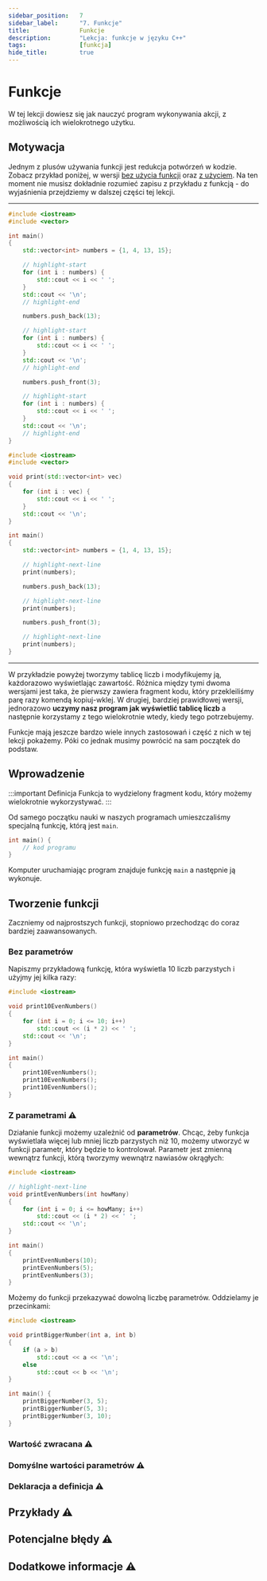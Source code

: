 ```yaml
---
sidebar_position:	7
sidebar_label:		"7. Funkcje"
title:				Funkcje
description:		"Lekcja: funkcje w języku C++"
tags:				[funkcja]
hide_title:			true
---
```




<NotFinished/>

# Funkcje

W tej lekcji dowiesz się jak nauczyć program wykonywania akcji, z możliwością
ich wielokrotnego użytku.

## Motywacja

Jednym z plusów używania funkcji jest redukcja potwórzeń w kodzie. Zobacz przykład
poniżej, w wersji <u>bez użycia funkcji</u> oraz <u>z użyciem</u>. Na ten moment
nie musisz dokładnie rozumieć zapisu z przykładu z funkcją - do wyjaśnienia
przejdziemy w dalszej części tej lekcji.

<hr/>

<Tabs>

<TabItem value="without-functions" label="⚠ Bez funkcji">

<CustomCodeBlock lineNumbers maxLines={20} resizable>

```cpp
#include <iostream>
#include <vector>

int main()
{
	std::vector<int> numbers = {1, 4, 13, 15};

	// highlight-start
	for (int i : numbers) {
		std::cout << i << ' ';
	}
	std::cout << '\n';
	// highlight-end

	numbers.push_back(13);

	// highlight-start
	for (int i : numbers) {
		std::cout << i << ' ';
	}
	std::cout << '\n';
	// highlight-end

	numbers.push_front(3);

	// highlight-start
	for (int i : numbers) {
		std::cout << i << ' ';
	}
	std::cout << '\n';
	// highlight-end
}
```

</CustomCodeBlock>

</TabItem>

<TabItem value="with-function " label="🟢 Z funkcją">

<CustomCodeBlock lineNumbers maxLines={20} resizable>

```cpp
#include <iostream>
#include <vector>

void print(std::vector<int> vec)
{
	for (int i : vec) {
		std::cout << i << ' ';
	}
	std::cout << '\n';
}

int main()
{
	std::vector<int> numbers = {1, 4, 13, 15};

	// highlight-next-line
	print(numbers);

	numbers.push_back(13);

	// highlight-next-line
	print(numbers);

	numbers.push_front(3);

	// highlight-next-line
	print(numbers);
}
```

</CustomCodeBlock>

</TabItem>

</Tabs>

<hr/>

W przykładzie powyżej tworzymy tablicę liczb i modyfikujemy ją, każdorazowo wyświetlając zawartość.
Różnica między tymi dwoma wersjami jest taka, że pierwszy zawiera fragment kodu, który przekleiliśmy
parę razy komendą kopiuj-wklej. W drugiej, bardziej prawidłowej wersji, jednorazowo **uczymy nasz program
jak wyświetlić tablicę liczb** a następnie korzystamy z tego wielokrotnie wtedy, kiedy tego potrzebujemy.

Funkcje mają jeszcze bardzo wiele innych zastosowań i część z nich w tej lekcji pokażemy. Póki co jednak
musimy powrócić na sam początek do podstaw.

## Wprowadzenie

:::important Definicja
Funkcja to wydzielony fragment kodu, który możemy wielokrotnie wykorzystywać.
:::

Od samego początku nauki w naszych programach umieszczaliśmy specjalną funkcję,
którą jest `main`.

```cpp
int main() {
	// kod programu
}
```

Komputer uruchamiając program znajduje funkcję `main` a następnie ją wykonuje.

## Tworzenie funkcji

Zaczniemy od najprostszych funkcji, stopniowo przechodząc do coraz bardziej zaawansowanych.

### Bez parametrów

Napiszmy przykładową funkcję, która wyświetla 10 liczb parzystych i użyjmy jej kilka razy:

```cpp
#include <iostream>

void print10EvenNumbers()
{
	for (int i = 0; i <= 10; i++)
		std::cout << (i * 2) << ' ';
	std::cout << '\n';
}

int main()
{
	print10EvenNumbers();
	print10EvenNumbers();
	print10EvenNumbers();
}
```

### Z parametrami ⚠

Działanie funkcji możemy uzależnić od **parametrów**. Chcąc, żeby funkcja wyświetlała
więcej lub mniej liczb parzystych niż 10, możemy utworzyć w funkcji parametr,
który będzie to kontrolował. Parametr jest zmienną wewnątrz funkcji, którą tworzymy
wewnątrz nawiasów okrągłych:

```cpp
#include <iostream>

// highlight-next-line
void printEvenNumbers(int howMany)
{
	for (int i = 0; i <= howMany; i++)
		std::cout << (i * 2) << ' ';
	std::cout << '\n';
}

int main()
{
	printEvenNumbers(10);
	printEvenNumbers(5);
	printEvenNumbers(3);
}
```

Możemy do funkcji przekazywać dowolną liczbę parametrów. Oddzielamy je przecinkami:

```cpp title="🔹 Wyświetlanie większej z dwóch liczb"
#include <iostream>

void printBiggerNumber(int a, int b)
{
	if (a > b)
		std::cout << a << '\n';
	else
		std::cout << b << '\n';
}

int main() {
	printBiggerNumber(3, 5);
	printBiggerNumber(5, 3);
	printBiggerNumber(3, 10);
}
```

<ImproveSection />

### Wartość zwracana ⚠

<ImproveSection />

### Domyślne wartości parametrów ⚠

<ImproveSection />

### Deklaracja a definicja ⚠

<ImproveSection />

## Przykłady ⚠

<ImproveSection />

## Potencjalne błędy ⚠

<ImproveSection />

## Dodatkowe informacje ⚠

<ImproveSection />